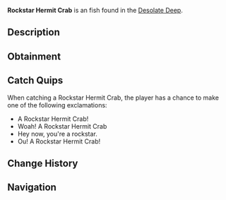 {{FishInfobox
|image          = Rockstar Hermit Crab.png
|rarity         = Unusual
|sea            = First Sea
|location       = [[Desolate Deep]]
|sublocation    = 
|sources        = Crab Cage
|radar_location = 
|xp             = 75
|weather        = Foggy
|time           = 
|season         = Summer
|bait           = 
|base_weight    = 1.2
|base_value     = 65
|weight_range   = 0.8
|base_chance    = 425
|base_resil     = 100
}}
'''Rockstar Hermit Crab''' is an {{Rarity|Unusual}} fish found in the [[Desolate Deep]].

== Description ==
{{Description|The Rockstar Hermit Crab is a unique evolutionary species, originating from the simple hermit crab. They possess antennae resembling two lightning-bolts on either side of their head, which is where their name comes from. Caught with rods or crab cages in the Desolate Deep.|Bestiary Entry}}

== Obtainment ==
{{Description|Caught in the Desolate Deep using a crab cage.|Bestiary Hint}}
{{Fish Availability|
Desolate Deep/Desolate Pocket
|top_rods      = 
Flimsy Rod\300976.59\142125.54;
Training Rod\282589.66\145038.56;
Krampus's Rod\181678.24\96602.47;
Magma Rod\176392.43\93343.12;
Leviathan's Fang Rod\174213.35\144699.34;
Plastic Rod\161184.9\88217.12;
Trident Rod\164695.69\136361.23;
Free Spirit Rod\163471.62\135347.75;
Lucky Rod\120388\106755.22;
No-Life Rod\156150.84\128615.06;
Ethereal Prism Rod\153689.55\123080.64;
Seraphic Rod\152067.43\123938.98;
Rod Of The Forgotten Fang\149243\122587.27;
Challenger's Rod\148908.54\123127.44;
Rod Of The Exalted One\145626.6\121313.74;
Rod Of The Depths\144557.27\119687.45;
Depthseeker Rod\143060.21\115634.38;
Blazebringer Rod\142974.25\117419.94;
Zeus Rod\142886.48\116896.81;
Verdant Shear Rod\142558.54\116918.82;
Avalanche Rod\142162.36\114973.1;
Volcanic Rod\138858.89\114040.13;
Steady Rod\74836.84\61501.14
|recommended   = Training Rod
}}

== Catch Quips ==
When catching a Rockstar Hermit Crab, the player has a chance to make one of the following exclamations:
* A Rockstar Hermit Crab!
* Woah! A Rockstar Hermit Crab
* Hey now, you're a rockstar.
* Ou! A Rockstar Hermit Crab!

== Change History ==
{{Change History|{{subst:Current Version}}}}

== Navigation ==
{{Fish Navbox|Desolate Deep}}